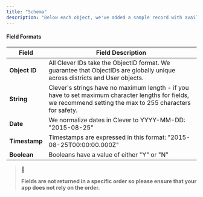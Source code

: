 ```yaml
---
title: "Schema"
description: "Below each object, we've added a sample record with available fields - we've sorted the fields for clarity, but they may be returned in any order."
---
```


#### Field Formats

| Field         | Field Description                                                                                                                                             |
| ------------- | ------------------------------------------------------------------------------------------------------------------------------------------------------------- |
| **Object ID** | All Clever IDs take the ObjectID format. We guarantee that ObjectIDs are globally unique across districts and User objects.                                   |
| **String**    | Clever's strings have no maximum length - if you have to set maximum character lengths for fields, we recommend setting the max to 255 characters for safety. |
| **Date**      | We normalize dates in Clever to YYYY-MM-DD: "2015-08-25"                                                                                                      |
| **Timestamp** | Timestamps are expressed in this format: "2015-08-25T00:00:00.000Z"                                                                                           |
| **Boolean**   | Booleans have a value of either "Y" or "N"                                                                                                                    |

> 📘
> 
> **Fields are not returned in a specific order so please ensure that your app does not rely on the order.**